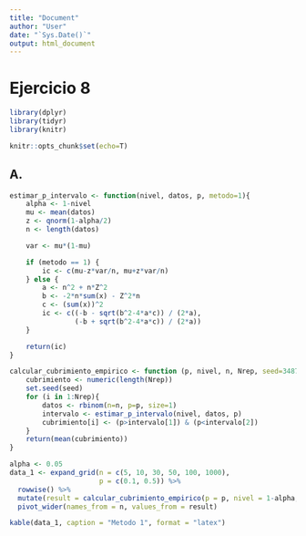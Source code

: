```yaml
---
title: "Document"
author: "User"
date: "`Sys.Date()`"
output: html_document
---
```


# Ejercicio 8
```r

library(dplyr)
library(tidyr)
library(knitr)

knitr::opts_chunk$set(echo=T)

```



## A.

```r
estimar_p_intervalo <- function(nivel, datos, p, metodo=1){
    alpha <- 1-nivel
    mu <- mean(datos)
    z <- qnorm(1-alpha/2)
    n <- length(datos)

    var <- mu*(1-mu)

    if (metodo == 1) {
        ic <- c(mu-z*var/n, mu+z*var/n) 
    } else {
        a <- n^2 + n*Z^2
        b <- -2*n*sum(x) - Z^2*n
        c <- (sum(x))^2
        ic <- c((-b - sqrt(b^2-4*a*c)) / (2*a), 
                (-b + sqrt(b^2-4*a*c)) / (2*a)) 
    }

    return(ic)
}
```

```r
calcular_cubrimiento_empirico <- function (p, nivel, n, Nrep, seed=3487){
    cubrimiento <- numeric(length(Nrep))
    set.seed(seed)
    for (i in 1:Nrep){
        datos <- rbinom(n=n, p=p, size=1)
        intervalo <- estimar_p_intervalo(nivel, datos, p)
        cubrimiento[i] <- (p>intervalo[1]) & (p<intervalo[2])
    }
    return(mean(cubrimiento))
}
```


```r
alpha <- 0.05
data_1 <- expand_grid(n = c(5, 10, 30, 50, 100, 1000),
                      p = c(0.1, 0.5)) %>%
  rowwise() %>%
  mutate(result = calcular_cubrimiento_empirico(p = p, nivel = 1-alpha, n = n, Nrep = 1000)) %>%
  pivot_wider(names_from = n, values_from = result)

kable(data_1, caption = "Metodo 1", format = "latex")
```